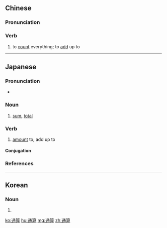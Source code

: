 ==Chinese==
{{zh-forms}}

===Pronunciation===
{{zh-pron
|m=tōngsuàn
|cat=v
}}

===Verb===
{{zh-verb}}

# {{lb|zh|obsolete}} to [[count]] everything; to [[add]] up to

----

==Japanese==
{{ja-kanjitab|つう|さん|yomi=on}}

===Pronunciation===
* {{ja-pron|つうさん|y=o|acc=0|acc_ref=NHK}}

===Noun===
{{ja-noun|つうさん}}

# [[sum]], [[total]]

===Verb===
{{ja-verb-suru|tr=trans|つうさん}}

# [[amount]] to, add up to

====Conjugation====
{{ja-suru|つうさん}}

===References===
<references/>
----
==Korean==
{{ko-hanjatab}}

===Noun===
{{ko-noun|hj|hangeul=통산}}

# {{hanja form of|통산}}

[[ko:通算]]
[[hu:通算]]
[[mg:通算]]
[[zh:通算]]